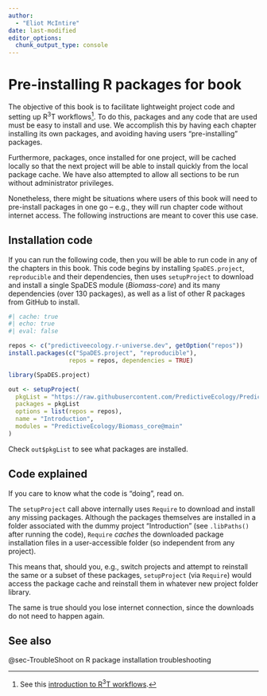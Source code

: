 ```yaml
---
author:
  - "Eliot McIntire"
date: last-modified
editor_options:
  chunk_output_type: console
---
```


# Pre-installing R packages for book

The objective of this book is to facilitate lightweight project code and
setting up R^3^T workflows[^1]. To do this, packages and any code that
are used must be easy to install and use. We accomplish this by having
each chapter installing its own packages, and avoiding having users
"pre-installing" packages.

Furthermore, packages, once installed for one project, will be cached
locally so that the next project will be able to install quickly from
the local package cache. We have also attempted to allow all sections to
be run without administrator privileges.

Nonetheless, there might be situations where users of this book will
need to pre-install packages in one go – e.g., they will run chapter
code without internet access. The following instructions are meant to
cover this use case.

## Installation code

If you can run the following code, then you will be able to run code in
any of the chapters in this book. This code begins by installing
`SpaDES.project`, `reproducible` and their dependencies, then uses
`setupProject` to download and install a single SpaDES module
(*Biomass-core*) and its many dependencies (over 130 packages), as well
as a list of other R packages from GitHub to install.

```r
#| cache: true
#| echo: true
#| eval: false

repos <- c("predictiveecology.r-universe.dev", getOption("repos"))
install.packages(c("SpaDES.project", "reproducible"),
                 repos = repos, dependencies = TRUE)

library(SpaDES.project)

out <- setupProject(
  pkgList = "https://raw.githubusercontent.com/PredictiveEcology/PredictiveEcology.org/14-fix-webpage-build/training/R/pkgList.R"
  packages = pkgList
  options = list(repos = repos),
  name = "Introduction",
  modules = "PredictiveEcology/Biomass_core@main"
)
```

Check `out$pkgList` to see what packages are installed.

## Code explained

If you care to know what the code is "doing", read on.

The `setupProject` call above internally uses `Require` to download and
install any missing packages. Although the packages themselves are
installed in a folder associated with the dummy project "Introduction"
(see `.libPaths()` after running the code), `Require` *caches* the
downloaded package installation files in a user-accessible folder (so
independent from any project).

This means that, should you, e.g., switch projects and attempt to
reinstall the same or a subset of these packages, `setupProject` (via
`Require`) would access the package cache and reinstall them in whatever
new project folder library.

The same is true should you lose internet connection, since the
downloads do not need to happen again.

## See also

@sec-TroubleShoot on R package installation troubleshooting

[^1]: See this [introduction to R^3^T
    workflows](https://ceresbarros.github.io/reproducible-workflowsWS/presentations/20230712_BESMacroSIG2023_ReproducibleWorkflowsWS.pdf).
